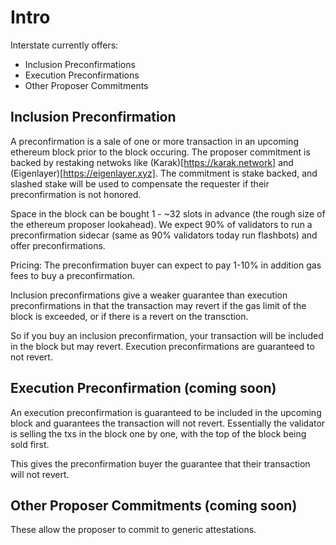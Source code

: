 # Intro

Interstate currently offers:
- Inclusion Preconfirmations
- Execution Preconfirmations
- Other Proposer Commitments

## Inclusion Preconfirmation

A preconfirmation is a sale of one or more transaction in an upcoming ethereum block prior to the block occuring. The proposer commitment is backed by restaking netwoks like (Karak)[https://karak.network] and (Eigenlayer)[https://eigenlayer.xyz]. The commitment is stake backed, and slashed stake will be used to compensate the requester if their preconfirmation is not honored.

Space in the block can be bought 1 - ~32 slots in advance (the rough size of the ethereum proposer lookahead). We expect 90% of validators to run a preconfirmation sidecar (same as 90% validators today run flashbots) and offer preconfirmations.

Pricing: The preconfirmation buyer can expect to pay 1-10% in addition gas fees to buy a preconfirmation.

Inclusion preconfirmations give a weaker guarantee than execution preconfirmations in that the transaction may revert if the gas limit of the block is exceeded, or if there is a revert on the transction. 

So if you buy an inclusion preconfirmation, your transaction will be included in the block but may revert. Execution preconfirmations are guaranteed to not revert.

## Execution Preconfirmation (coming soon)

An execution preconfirmation is guaranteed to be included in the upcoming block and guarantees the transaction will not revert. Essentially the validator is selling the txs in the block one by one, with the top of the block being sold first.

This gives the preconfirmation buyer the guarantee that their transaction will not revert.

## Other Proposer Commitments (coming soon)

These allow the proposer to commit to generic attestations.
